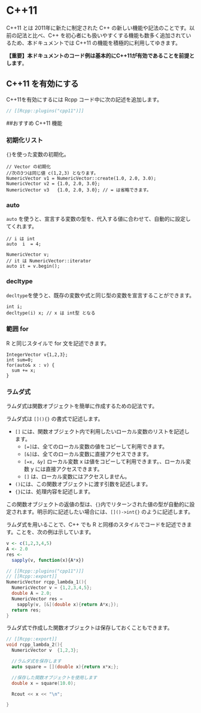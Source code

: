 # C++11

C++11 とは 2011年に新たに制定された C++ の新しい機能や記法のことです。以前の記法と比べ、C++ を初心者にも扱いやすくする機能も数多く追加されているため、本ドキュメントでは C++11 の機能を積極的に利用してゆきます。

**【重要】本ドキュメントのコード例は基本的にC++11が有効であることを前提とします**。


## C++11 を有効にする

C++11を有効にするには Rcpp コード中に次の記述を追加します。

```cpp
// [[Rcpp::plugins("cpp11")]]
```

##おすすめ C++11 機能


### 初期化リスト

`{}`を使った変数の初期化。

```
// Vector の初期化
//次の3つは同じ値 c(1,2,3) となります。
NumericVector v1 = NumericVector::create(1.0, 2.0, 3.0);
NumericVector v2 = {1.0, 2.0, 3.0};
NumericVector v3   {1.0, 2.0, 3.0}; // = は省略できます。
```


### auto

`auto` を使うと、宣言する変数の型を、代入する値に合わせて、自動的に設定してくれます。

```
// i は int
auto  i  = 4;

NumericVector v;
// it は NumericVector::iterator
auto it = v.begin();
```


### decltype

`decltype`を使うと、既存の変数や式と同じ型の変数を宣言することができます。

```
int i;
decltype(i) x; // x は int型 となる
```


### 範囲 for

R と同じスタイルで for 文を記述できます。


```
IntegerVector v{1,2,3};
int sum=0;
for(auto& x : v) {
  sum += x;
}
```


### ラムダ式

ラムダ式は関数オブジェクトを簡単に作成するための記法です。

ラムダ式は `[](){}` の書式で記述します。

* `[]` には、関数オブジェクト内で利用したいローカル変数のリストを記述します。
    * `[=]`は、全てのローカル変数の値をコピーして利用できます。
    * `[&]`は、全てのローカル変数に直接アクセスできます。
    * `[=x, &y]` ローカル変数 x は値をコピーして利用できます。、ローカル変数 y には直接アクセスできます。
    * `[]` は、ローカル変数にはアクセスしません。
* `()`には、この関数オブジェクトに渡す引数を記述します。
* `{}`には、処理内容を記述します。


この関数オブジェクトの返値の型は、`{}`内でリターンされた値の型が自動的に設定されます。明示的に記述したい場合には、`[]()->int{}` のように記述します。

ラムダ式を用いることで、C++ でも R と同様のスタイルでコードを記述できます。ことを、次の例は示しています。

``` R
v <- c(1,2,3,4,5)
A <- 2.0
res <-
  sapply(v, function(x){A*x})
```

``` cpp
// [[Rcpp::plugins("cpp11")]]
// [[Rcpp::export]]
NumericVector rcpp_lambda_1(){
  NumericVector v = {1,2,3,4,5};
  double A = 2.0;
  NumericVector res =
    sapply(v, [&](double x){return A*x;});
  return res;
}
```

ラムダ式で作成した関数オブジェクトは保存しておくこともできます。

```cpp
// [[Rcpp::export]]
void rcpp_lambda_2(){
  NumericVector v  {1,2,3};

  //ラムダ式を保存します
  auto square = [](double x){return x*x;};

  //保存した関数オブジェクトを使用します
  double x = square(10.0);

  Rcout << x << "\n";

}   

```
